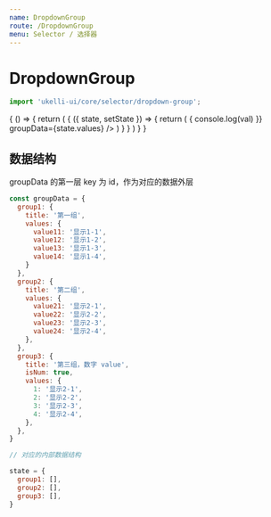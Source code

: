 ```yaml
---
name: DropdownGroup
route: /DropdownGroup
menu: Selector / 选择器
---
```



# DropdownGroup

```js
import 'ukelli-ui/core/selector/dropdown-group';
```

<PropsTable of={DropdownGroup} />

<Playground>
  {
    () => {
      return (
        <State initial={{
          values: {
            group1: {
              title: '第一组',
              values: {
                value11: '显示1-1',
                value12: '显示1-2',
                value13: '显示1-3',
                value14: '显示1-4',
              }
            },
            group2: {
              title: '第二组',
              values: {
                value21: '显示2-1',
                value22: '显示2-2',
                value23: '显示2-3',
                value24: '显示2-4',
              },
            },
            group3: {
              title: '第三组，数字 value',
              isNum: true,
              values: {
                1: '显示2-1',
                2: '显示2-2',
                3: '显示2-3',
                4: '显示2-4',
              },
            },
          },
        }}>
        {
          ({ state, setState }) => {
            return (
              <DropdownGroup
                defaultValue={{
                  group1: ["value11"]
                }}
                fieldMapper={{
                  title: 'title',
                  values: 'values'
                }} onChange={val => {
                  console.log(val)
                }} groupData={state.values} />
            )
          }
        }
        </State>
      )
    }
  }
</Playground>

## 数据结构

groupData 的第一层 key 为 id，作为对应的数据外层

```js
const groupData = {
  group1: {
    title: '第一组',
    values: {
      value11: '显示1-1',
      value12: '显示1-2',
      value13: '显示1-3',
      value14: '显示1-4',
    }
  },
  group2: {
    title: '第二组',
    values: {
      value21: '显示2-1',
      value22: '显示2-2',
      value23: '显示2-3',
      value24: '显示2-4',
    },
  },
  group3: {
    title: '第三组，数字 value',
    isNum: true,
    values: {
      1: '显示2-1',
      2: '显示2-2',
      3: '显示2-3',
      4: '显示2-4',
    },
  },
}

// 对应的内部数据结构

state = {
  group1: [],
  group2: [],
  group3: [],
}
```